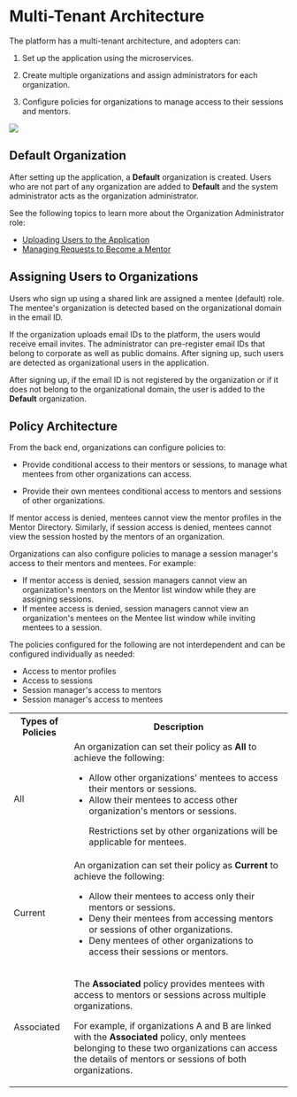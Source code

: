 
# Multi-Tenant Architecture

The <PartialExample mentored /> platform has a multi-tenant architecture, and adopters can:

1. Set up the application using the microservices.

2. Create multiple organizations and assign administrators for each organization. 

3. Configure policies for organizations to manage access to their sessions and mentors.

![](media/saasarchitecture.png)

## Default Organization

After setting up the application, a **Default** organization is created. Users who are not part of any organization are added to **Default** and the system administrator acts as the organization administrator.

<p>  
    <Admonition type="info">
    <p>See the following topics to learn more about the Organization Administrator role:</p>
    <ul>
    <li><a href="bulkupload">Uploading Users to the Application</a></li>
    <li><a href="managementorrequests">Managing Requests to Become a Mentor</a></li>
    </ul>
    </Admonition>
</p>

## Assigning Users to Organizations

Users who sign up using a shared link are assigned a mentee (default) role. The mentee's organization is detected based on the organizational domain in the email ID.

If the organization uploads email IDs to the platform, the users would receive email invites. The administrator can pre-register email IDs that belong to corporate as well as public domains. After signing up, such users are detected as organizational users in the application.

<p>  
    <Admonition type="note">
    <p>After signing up, if the email ID is not registered by the organization or if it does not belong to the organizational domain, the user is added to the <b>Default</b> organization.</p>
    </Admonition>
</p>

## Policy Architecture

From the back end, organizations can configure policies to:

* Provide conditional access to their mentors or sessions, to manage what mentees from other organizations can access.

* Provide their own mentees conditional access to mentors and sessions of other organizations.

If mentor access is denied, mentees cannot view the mentor profiles in the Mentor Directory. Similarly, if session access is denied, mentees cannot view the session hosted by the mentors of an organization.

Organizations can also configure policies to manage a session manager's access to their mentors and mentees. For example:

* If mentor access is denied, session managers cannot view an organization's mentors on the Mentor list window while they are assigning sessions.
* If mentee access is denied, session managers cannot view an organization's mentees on the Mentee list window while inviting mentees to a session.

The policies configured for the following are not interdependent and can be configured individually as needed:

* Access to mentor profiles
* Access to sessions
* Session manager's access to mentors
* Session manager's access to mentees

<table>
  <tr>
    <th>Types of Policies</th>
    <th>Description</th>
  </tr>
  <tr>
    <td>All</td>
    <td>An organization can set their policy as <b>All</b> to achieve the following:
    <ul><li>Allow other organizations' mentees to access their mentors or sessions.</li>
    <li>Allow their mentees to access other organization's mentors or sessions.
    <p>
    <Admonition type="note">
    <p>Restrictions set by other organizations will be applicable for mentees.</p>
    </Admonition>
    </p>
    </li>
    </ul>
    </td>
  </tr>
  <tr>
    <td>Current</td>
    <td>An organization can set their policy as <b>Current</b> to achieve the following:
    <ul>
    <li>Allow their mentees to access only their mentors or sessions.</li>
    <li>Deny their mentees from accessing mentors or sessions of other organizations.</li>
    <li>Deny mentees of other organizations to access their sessions or mentors.</li>
    </ul>
    </td>
  </tr>
  <tr>
    <td>Associated</td>
    <td>
    <p>The <b>Associated</b> policy provides mentees with access to mentors or sessions across multiple organizations.</p> <p>For example, if organizations A and B are linked with the <b>Associated</b> policy, only mentees belonging to these two organizations can access the details of mentors or sessions of both organizations.</p>
    </td>
  </tr>
</table>